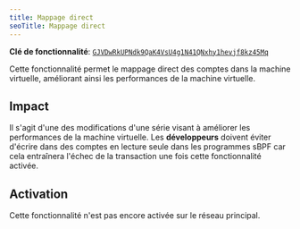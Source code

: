 ```yaml
---
title: Mappage direct
seoTitle: Mappage direct
---
```


**Clé de fonctionnalité**:
[`GJVDwRkUPNdk9QaK4VsU4g1N41QNxhy1hevjf8kz45Mq`](https://explorer.solana.com/address/GJVDwRkUPNdk9QaK4VsU4g1N41QNxhy1hevjf8kz45Mq)

Cette fonctionnalité permet le mappage direct des comptes dans la machine
virtuelle, améliorant ainsi les performances de la machine virtuelle.

## Impact

Il s'agit d'une des modifications d'une série visant à améliorer les
performances de la machine virtuelle. Les **développeurs** doivent éviter
d'écrire dans des comptes en lecture seule dans les programmes sBPF car cela
entraînera l'échec de la transaction une fois cette fonctionnalité activée.

## Activation

Cette fonctionnalité n'est pas encore activée sur le réseau principal.
